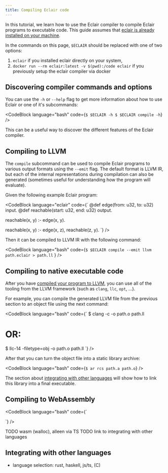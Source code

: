 ```yaml
---
title: Compiling Eclair code
---
```



In this tutorial, we learn how to use the Eclair compiler to compile Eclair
programs to executable code. This guide assumes that
[eclair is already installed on your machine](/docs/getting-started).

In the commands on this page, `$ECLAIR` should be replaced with one of two options:

1. `eclair` if you installed eclair directly on your system,
2. `docker run --rm eclair:latest -v $(pwd):/code eclair` if you previously
   setup the eclair compiler via docker

## Discovering compiler commands and options

You can use the `-h` or `--help` flag to get more information about how to use
Eclair or one of it's subcommands:

<CodeBlock
  language="bash"
  code={`
$ $ECLAIR -h
$ $ECLAIR compile -h
`}
/>

This can be a useful way to discover the different features of the Eclair
compiler.

## Compiling to LLVM

The `compile` subcommand can be used to compile Eclair programs to various
output formats using the `--emit` flag. The default format is LLVM IR, but each
of the internal representations during compilation can also be generated
(sometimes useful for understanding how the program will evaluate).

Given the following example Eclair program:

<CodeBlock language="eclair" code={`
@def edge(from: u32, to: u32) input.
@def reachable(start: u32, end: u32) output.

reachable(x, y) :-
  edge(x, y).

reachable(x, y) :-
  edge(x, z),
  reachable(z, y).
`} />

Then it can be compiled to LLVM IR with the following command:

<CodeBlock language="bash" code={`
$ $ECLAIR compile --emit llvm path.eclair > path.ll
`
} />

## Compiling to native executable code

After you have [compiled your program to LLVM](#compiling-to-llvm), you can use
all of the tooling from the LLVM framework (such as `clang`, `llc`, `opt`, ...).

For example, you can compile the generated LLVM file from the previous section
to an object file using the next command:

<CodeBlock language="bash" code={`
$ clang -c -o path.o path.ll
# OR:
$ llc-14 -filetype=obj -o path.o path.ll
`} />

After that you can turn the object file into a static library archive:

<CodeBlock language="bash" code={`
$ ar rcs path.a path.o
`} />

The section about [integrating with other languages](#integrating-with-other-languages)
will show how to link this library into a final executable.

## Compiling to WebAssembly

<CodeBlock language="bash" code={`

`} />

TODO wasm (walloc), alleen via TS
TODO link to integrating with other languages

## Integrating with other languages

- language selection: rust, haskell, js/ts, (C)
